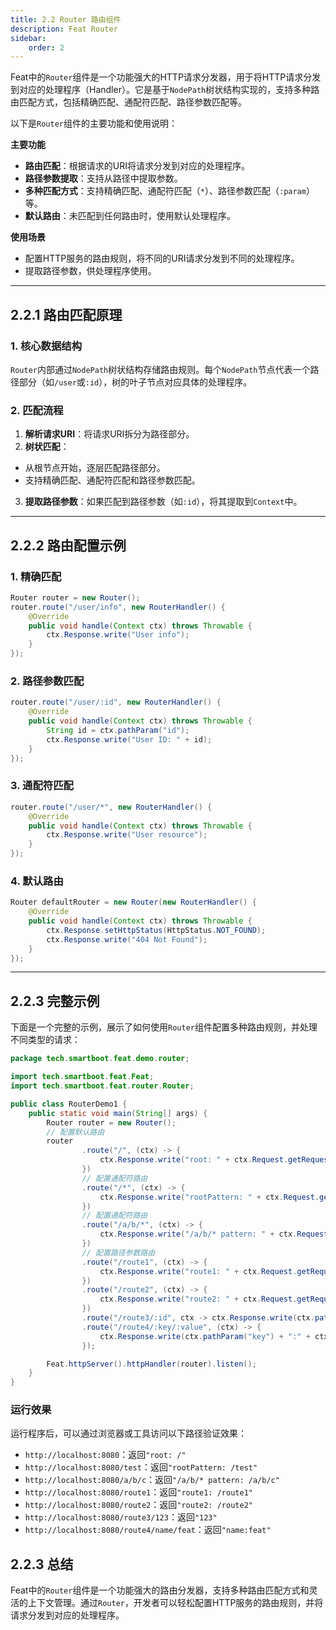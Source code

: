```yaml
---
title: 2.2 Router 路由组件
description: Feat Router
sidebar:
    order: 2
---
```


Feat中的`Router`组件是一个功能强大的HTTP请求分发器，用于将HTTP请求分发到对应的处理程序（Handler）。它是基于`NodePath`树状结构实现的，支持多种路由匹配方式，包括精确匹配、通配符匹配、路径参数匹配等。

以下是`Router`组件的主要功能和使用说明：

**主要功能**

- **路由匹配**：根据请求的URI将请求分发到对应的处理程序。
- **路径参数提取**：支持从路径中提取参数。
- **多种匹配方式**：支持精确匹配、通配符匹配（`*`）、路径参数匹配（`:param`）等。
- **默认路由**：未匹配到任何路由时，使用默认处理程序。

**使用场景**

- 配置HTTP服务的路由规则，将不同的URI请求分发到不同的处理程序。
- 提取路径参数，供处理程序使用。

---



## 2.2.1 路由匹配原理

### 1. 核心数据结构
`Router`内部通过`NodePath`树状结构存储路由规则。每个`NodePath`节点代表一个路径部分（如`/user`或`:id`），树的叶子节点对应具体的处理程序。

### 2. 匹配流程
1. **解析请求URI**：将请求URI拆分为路径部分。
2. **树状匹配**：
- 从根节点开始，逐层匹配路径部分。
- 支持精确匹配、通配符匹配和路径参数匹配。
3. **提取路径参数**：如果匹配到路径参数（如`:id`），将其提取到`Context`中。

---

## 2.2.2 路由配置示例

### 1. 精确匹配
```java
Router router = new Router();
router.route("/user/info", new RouterHandler() {
    @Override
    public void handle(Context ctx) throws Throwable {
        ctx.Response.write("User info");
    }
});
```

### 2. 路径参数匹配
```java
router.route("/user/:id", new RouterHandler() {
    @Override
    public void handle(Context ctx) throws Throwable {
        String id = ctx.pathParam("id");
        ctx.Response.write("User ID: " + id);
    }
});
```

### 3. 通配符匹配
```java
router.route("/user/*", new RouterHandler() {
    @Override
    public void handle(Context ctx) throws Throwable {
        ctx.Response.write("User resource");
    }
});
```

### 4. 默认路由
```java
Router defaultRouter = new Router(new RouterHandler() {
    @Override
    public void handle(Context ctx) throws Throwable {
        ctx.Response.setHttpStatus(HttpStatus.NOT_FOUND);
        ctx.Response.write("404 Not Found");
    }
});
```

---

## 2.2.3 完整示例

下面是一个完整的示例，展示了如何使用`Router`组件配置多种路由规则，并处理不同类型的请求：

```java title=RouterDemo1.java
package tech.smartboot.feat.demo.router;

import tech.smartboot.feat.Feat;
import tech.smartboot.feat.router.Router;

public class RouterDemo1 {
    public static void main(String[] args) {
        Router router = new Router();
        // 配置默认路由
        router
                .route("/", (ctx) -> {
                    ctx.Response.write("root: " + ctx.Request.getRequestURI());
                })
                // 配置通配符路由
                .route("/*", (ctx) -> {
                    ctx.Response.write("rootPattern: " + ctx.Request.getRequestURI());
                })
                // 配置通配符路由
                .route("/a/b/*", (ctx) -> {
                    ctx.Response.write("/a/b/* pattern: " + ctx.Request.getRequestURI());
                })
                // 配置路径参数路由
                .route("/route1", (ctx) -> {
                    ctx.Response.write("route1: " + ctx.Request.getRequestURI());
                })
                .route("/route2", (ctx) -> {
                    ctx.Response.write("route2: " + ctx.Request.getRequestURI());
                })
                .route("/route3/:id", ctx -> ctx.Response.write(ctx.pathParam("id")))
                .route("/route4/:key/:value", (ctx) -> {
                    ctx.Response.write(ctx.pathParam("key") + ":" + ctx.pathParam("value"));
                });

        Feat.httpServer().httpHandler(router).listen();
    }
}
```

### 运行效果

运行程序后，可以通过浏览器或工具访问以下路径验证效果：

- `http://localhost:8080`：返回`"root: /"`
- `http://localhost:8080/test`：返回`"rootPattern: /test"`
- `http://localhost:8080/a/b/c`：返回`"/a/b/* pattern: /a/b/c"`
- `http://localhost:8080/route1`：返回`"route1: /route1"`
- `http://localhost:8080/route2`：返回`"route2: /route2"`
- `http://localhost:8080/route3/123`：返回`"123"`
- `http://localhost:8080/route4/name/feat`：返回`"name:feat"`

## 2.2.3 总结

Feat中的`Router`组件是一个功能强大的路由分发器，支持多种路由匹配方式和灵活的上下文管理。通过`Router`，开发者可以轻松配置HTTP服务的路由规则，并将请求分发到对应的处理程序。
